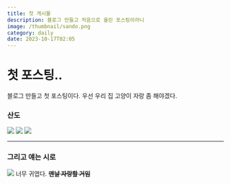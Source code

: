 ```yaml
---
title: 첫 게시물
description: 블로그 만들고 처음으로 올린 포스팅이라니
image: /thumbnail/sando.png
category: daily
date: 2023-10-17T02:05
---
```


# 첫 포스팅..

블로그 만들고 첫 포스팅이다.
우선 우리 집 고양이 자랑 좀 해야겠다.

### 산도

![](/posts/first-post/sando-1.jpeg)
![](/posts/first-post/sando-2.jpeg)
![](/posts/first-post/sando-3.jpeg)

---

### 그리고 얘는 시로

![](/posts/first-post/siro-1.jpeg)
너무 귀엽다.
**~~맨날 자랑할 거임~~**
